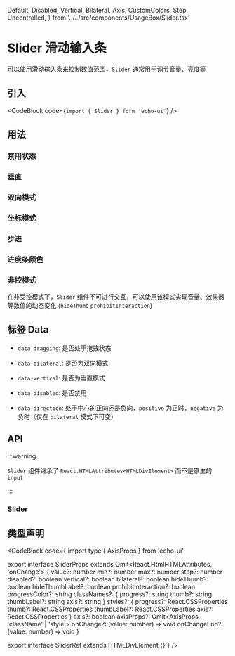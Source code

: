   Default,
  Disabled,
  Vertical,
  Bilateral,
  Axis,
  CustomColors,
  Step,
  Uncontrolled,
} from '../../src/components/UsageBox/Slider.tsx'

# Slider 滑动输入条

可以使用滑动输入条来控制数值范围，`Slider` 通常用于调节音量、亮度等

## 引入

<CodeBlock code={`import { Slider } form 'echo-ui'`} />

## 用法

<Default />

### 禁用状态

<Disabled />

### 垂直

<Vertical />

### 双向模式

<Bilateral />

### 坐标模式

<Axis />

### 步进

<Step />

### 进度条颜色

<CustomColors />

### 非控模式

<Uncontrolled />

在非受控模式下，`Slider` 组件不可进行交互，可以使用该模式实现音量、效果器等数值的动态变化 (`hideThumb` `prohibitInteraction`)

## 标签 Data

- `data-dragging`: 是否处于拖拽状态

- `data-bilateral`: 是否为双向模式

- `data-vertical`: 是否为垂直模式

- `data-disabled`: 是否禁用

- `data-direction`: 处于中心的正向还是负向，`positive` 为正时，`negative` 为负时（仅在 `bilateral` 模式下可变）

## API

:::warning

`Slider` 组件继承了 `React.HTMLAttributes<HTMLDivElement>` 而不是原生的 `input`

:::

### Slider

<SliderAPITable />

## 类型声明

<CodeBlock code={`import type { AxisProps } from 'echo-ui'

export interface SliderProps extends Omit<React.HtmlHTMLAttributes<HTMLDivElement>, 'onChange'> {
  value?: number
  min?: number
  max?: number
  step?: number
  disabled?: boolean
  vertical?: boolean
  bilateral?: boolean
  hideThumb?: boolean
  hideThumbLabel?: boolean
  prohibitInteraction?: boolean
  progressColor?: string
  classNames?: {
    progress?: string
    thumb?: string
    thumbLabel?: string
    axis?: string
  }
  styles?: {
    progress?: React.CSSProperties
    thumb?: React.CSSProperties
    thumbLabel?: React.CSSProperties
    axis?: React.CSSProperties
  }
  axis?: boolean
  axisProps?: Omit<AxisProps, 'className' | 'style'>
  onChange?: (value: number) => void
  onChangeEnd?: (value: number) => void
}

export interface SliderRef extends HTMLDivElement {}`} />
